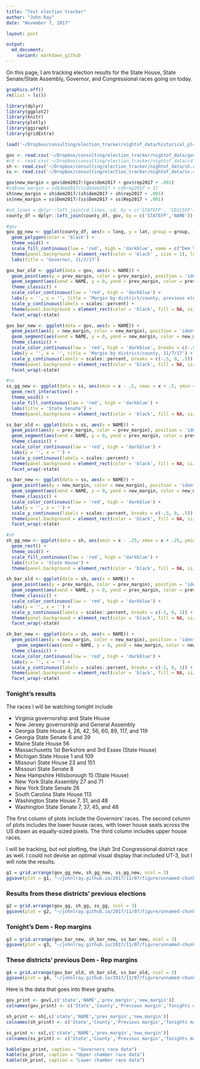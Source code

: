 ```yaml
---
title: "Test election tracker"
author: "John Ray"
date: "November 7, 2017"

layout: post

output: 
  md_document:
    variant: markdown_github
---
```


On this page, I am tracking election results for the State House, State Senate/State Assembly, Governor, and Congressional races going on today.

```r
graphics.off()
rm(list = ls())

library(dplyr)
library(ggplot2)
library(knitr)
library(plotly)
library(ggiraph)
library(gridExtra)

load('~/Dropbox/consulting/election_tracker/nightof_data/historical_plots.RData')

gov <- read.csv('~/Dropbox/consulting/election_tracker/nightof_data/gov.csv', stringsAsFactors = F)
#cd <- read.csv('~/Dropbox/consulting/election_tracker/nightof_data/cd.csv', stringsAsFactors = F)
sh <- read.csv('~/Dropbox/consulting/election_tracker/nightof_data/sh.csv', stringsAsFactors = F)
ss <- read.csv('~/Dropbox/consulting/election_tracker/nightof_data/ss.csv', stringsAsFactors = F)

gov$new_margin = gov$dem2017/(gov$dem2017 + gov$rep2017 + .001)
#cd$new_margin = cd$dem2017/(cd$dem2017 + cd$rep2017 + 1)
sh$new_margin = sh$dem2017/(sh$dem2017 + sh$rep2017 + .001)
ss$new_margin = ss$Dem2017/(ss$Dem2017 + ss$Rep2017 + .001)

#cd_lines = dplyr::left_join(cd_lines, cd, by = c('STATEFP', 'CD115FP'))
county_df = dplyr::left_join(county_df, gov, by = c('STATEFP','NAME'))
```

```r
#gov
gov_gg_new <- ggplot(county_df, aes(x = long, y = lat, group = group, fill = new_margin)) +
  geom_polygon(color = 'black') + 
  theme_void() +
  scale_fill_continuous(low = 'red', high = 'darkblue', name = c("Dem %"), labels = scales::percent, limits = c(0, 1), breaks = c(0, 1)) +
  theme(panel.background = element_rect(color = 'black' , size = 1), legend.position = 'bottom') +
  labs(title = 'Governor, 11/7/17')

gov_bar_old <- ggplot(data = gov, aes(x = NAME)) +
  geom_point(aes(y = prev_margin, color = prev_margin), position = 'identity') +
  geom_segment(aes(xend = NAME, y = 0, yend = prev_margin, color = prev_margin)) +
  theme_classic() +
  scale_color_continuous(low = 'red', high = 'darkblue') +
  labs(y = '', x = '', title = 'Margin by district/county, previous election') +
  scale_y_continuous(labels = scales::percent) +
  theme(panel.background = element_rect(color = 'black', fill = NA, size = 1), legend.position = 'null', axis.text.x = element_text(angle = 90, hjust = 1, size = 4)) +
  facet_wrap(~state)

gov_bar_new <- ggplot(data = gov, aes(x = NAME)) +
  geom_point(aes(y = new_margin, color = new_margin), position = 'identity') +
  geom_segment(aes(xend = NAME, y = 0, yend = new_margin, color = new_margin)) +
  theme_classic() +
  scale_color_continuous(low = 'red', high = 'darkblue', breaks = c(-.5, .5)) +
  labs(y = '', x = '', title = 'Margin by district/county, 11/7/17') +
  scale_y_continuous(labels = scales::percent, breaks = c(-.5, 0, .5)) +
  theme(panel.background = element_rect(color = 'black', fill = NA, size = 1), legend.position = 'null', axis.text.x = element_text(angle = 90, hjust = 1, size = 4)) +
  facet_wrap(~state)

#ss
ss_gg_new <- ggplot(data = ss, aes(xmin = x - .5, xmax = x + .5, ymin = y - .25, ymax = y + .25, fill = new_margin, label = District)) +
  geom_rect_interactive() + 
  theme_void() +
  scale_fill_continuous(low = 'red', high = 'darkblue') +
  labs(title = 'State Senate') +
  theme(panel.background = element_rect(color = 'black', fill = NA, size = 1), legend.position = 'null')

ss_bar_old <- ggplot(data = ss, aes(x = NAME)) +
  geom_point(aes(y = prev_margin, color = prev_margin), position = 'identity') +
  geom_segment(aes(xend = NAME, y = 0, yend = prev_margin, color = prev_margin)) +
  theme_classic() +
  scale_color_continuous(low = 'red', high = 'darkblue') +
  labs(y = '', x = '') +
  scale_y_continuous(labels = scales::percent) +
  theme(panel.background = element_rect(color = 'black', fill = NA, size = 1), legend.position = 'null', axis.text.x = element_text(angle = 90, hjust = 1, size = 4)) +
  facet_wrap(~state)

ss_bar_new <- ggplot(data = ss, aes(x = NAME)) +
  geom_point(aes(y = new_margin, color = new_margin), position = 'identity') +
  geom_segment(aes(xend = NAME, y = 0, yend = new_margin, color = new_margin)) +
  theme_classic() +
  scale_color_continuous(low = 'red', high = 'darkblue') +
  labs(y = '', x = '') +
  scale_y_continuous(labels = scales::percent, breaks = c(-.5, 0, .5)) +
  theme(panel.background = element_rect(color = 'black', fill = NA, size = 1), legend.position = 'null', axis.text.x = element_text(angle = 90, hjust = 1)) +
  facet_wrap(~state)

#sh
sh_gg_new <- ggplot(data = sh, aes(xmin = x - .25, xmax = x + .25, ymin = y - .125, ymax = y + .125, fill = new_margin, label = District)) +
  geom_rect() + 
  theme_void() +
  scale_fill_continuous(low = 'red', high = 'darkblue') +
  labs(title = 'State House') +
  theme(panel.background = element_rect(color = 'black', fill = NA, size = 1), legend.position = 'null')

sh_bar_old <- ggplot(data = sh, aes(x = NAME)) +
  geom_point(aes(y = prev_margin, color = prev_margin), position = 'identity') +
  geom_segment(aes(xend = NAME, y = 0, yend = prev_margin, color = prev_margin)) +
  theme_classic() +
  scale_color_continuous(low = 'red', high = 'darkblue') +
  labs(y = '', x = '') +
  scale_y_continuous(labels = scales::percent, breaks = c(-1, 0, 1)) +
  theme(panel.background = element_rect(color = 'black', fill = NA, size = 1), legend.position = 'null', axis.text.x = element_text(angle = 90, hjust = 1, size = 4)) +
  facet_wrap(~state)

sh_bar_new <- ggplot(data = sh, aes(x = NAME)) +
  geom_point(aes(y = new_margin, color = new_margin), position = 'identity') +
    geom_segment(aes(xend = NAME, y = 0, yend = new_margin, color = new_margin)) +
  theme_classic() +
  scale_color_continuous(low = 'red', high = 'darkblue') +
  labs(y = '', x = '') +
  scale_y_continuous(labels = scales::percent, breaks = c(-1, 0, 1)) +
  theme(panel.background = element_rect(color = 'black', fill = NA, size = 1), legend.position = 'null', axis.text.x = element_text(angle = 90, hjust = 1, size = 4)) +
  facet_wrap(~state)
```

### Tonight's results

The races I will be watching tonight include

* Virginia governorship and State House
* New Jersey governorship and General Assembly
* Georgia State House 4, 26, 42, 56, 60, 89, 117, and 119
* Georgia State Senate 6 and 39
* Maine State House 56
* Massachusetts 1st Berkshire and 3rd Essex (State House)
* Michigan State House 1 and 109
* Missouri State House 23 and 151
* Missouri State Senate 8
* New Hampshire Hillsborough 15 (State House)
* New York State Assembly 27 and 71
* New York State Senate 26
* South Carolina State House 113
* Washington State House 7, 31, and 48
* Washington State Senate 7, 37, 45, and 48

The first column of plots include the Governors' races. The second column of plots includes the lower house races, with lower house seats across the US drawn as equally-sized pixels. The third column includes upper house races.

I will be tracking, but not plotting, the Utah 3rd Congressional district race as well. I could not devise an optimal visual display that included UT-3, but I will note the results.

```r
g1 = grid.arrange(gov_gg_new, sh_gg_new, ss_gg_new, ncol = 3)
ggsave(plot = g1, "~/johnlray.github.io/2017/11/07/figure/unnamed-chunk-3-1.png", height = 5.2, width = 16)
```

### Results from these districts' previous elections

```r
g2 = grid.arrange(gov_gg, sh_gg, ss_gg, ncol = 3)
ggsave(plot = g2, "~/johnlray.github.io/2017/11/07/figure/unnamed-chunk-4-1.png", height = 5.2, width = 16)
```

### Tonight's Dem - Rep margins

```r
g3 = grid.arrange(gov_bar_new, sh_bar_new, ss_bar_new, ncol = 3)
ggsave(plot = g3, "~/johnlray.github.io/2017/11/07/figure/unnamed-chunk-5-1.png", height = 5.2, width = 16)
```

### These districts' previous Dem - Rep margins

```r
g4 = grid.arrange(gov_bar_old, sh_bar_old, ss_bar_old, ncol = 3)
ggsave(plot = g4, "~/johnlray.github.io/2017/11/07/figure/unnamed-chunk-6-1.png", height = 5.2, width = 16)
```

Here is the data that goes into these graphs.

```r
gov_print <- gov[,c('state','NAME','prev_margin','new_margin')]
colnames(gov_print) <- c('State','County','Previous margin','Tonights margin')

sh_print <- sh[,c('state','NAME','prev_margin','new_margin')]
colnames(sh_print) <- c('State','County','Previous margin','Tonights margin')

ss_print <- ss[,c('state','NAME','prev_margin','new_margin')]
colnames(ss_print) <- c('State','County','Previous margin','Tonights margin')

kable(gov_print, caption = "Governors race data")
kable(ss_print, caption = "Upper chamber race data")
kable(sh_print, caption = "Lower chamber race data")
```